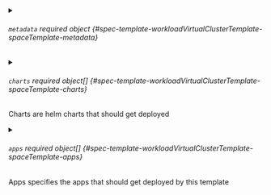 


<details className="config-field" data-expandable="true">
<summary>

###### `metadata` <span className="config-field-required" data-required="true">required</span> <span className="config-field-type">object</span> <span className="config-field-default"></span> <span className="config-field-enum"></span> {#spec-template-workloadVirtualClusterTemplate-spaceTemplate-metadata}



</summary>

<PartialMetadatareference />


</details>


<PartialObjects />



<details className="config-field" data-expandable="true">
<summary>

###### `charts` <span className="config-field-required" data-required="false">required</span> <span className="config-field-type">object[]</span> <span className="config-field-default"></span> <span className="config-field-enum"></span> {#spec-template-workloadVirtualClusterTemplate-spaceTemplate-charts}

Charts are helm charts that should get deployed

</summary>

<PartialChartsreference />


</details>



<details className="config-field" data-expandable="true">
<summary>

###### `apps` <span className="config-field-required" data-required="false">required</span> <span className="config-field-type">object[]</span> <span className="config-field-default"></span> <span className="config-field-enum"></span> {#spec-template-workloadVirtualClusterTemplate-spaceTemplate-apps}

Apps specifies the apps that should get deployed by this template

</summary>

<PartialAppsreference />


</details>
